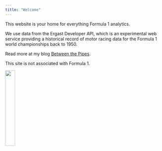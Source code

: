 ```yaml
---
title: "Welcome"
---
```


This website is your home for everything Formula 1 analytics.

We use data from the Ergast Developer API, which is an experimental web service providing a historical record of motor racing data for the Formula 1 world championships back to 1950.

Read more at my blog [Between the Pipes](https://betweenpipes.wordpress.com/).

This site is not associated with Formula 1.

<img src="https://raw.githubusercontent.com/steodose/F1/master/F1_logo5.png" style="width:25%">

